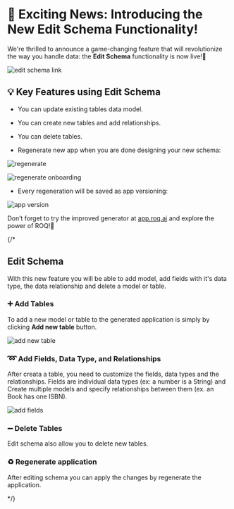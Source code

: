 # 📢 Exciting News: Introducing the New **Edit Schema** Functionality!

We're thrilled to announce a game-changing feature that will revolutionize the way you handle data: the **Edit Schema** functionality is now live!🎉

![edit schema link](/edit-schema-link-2.png)

## 💡 Key Features using Edit Schema

- You can update existing tables data model.


- You can create new tables and add relationships.
- You can delete tables.

- Regenerate new app when you are done designing your new schema:

![regenerate](/edit-schema-regenerate.png)

![regenerate onboarding](/edit-shema-gen-new-version.png)

- Every regeneration will be saved as app versioning:

![app version](/edit-schema-version.png)

Don’t forget to try the improved generator at [app.roq.ai](https://app.roq.ai/) and explore the power of ROQ!🚀


{/*
## Edit Schema

With this new feature you will be able to add model, add fields with it's data type, the data relationship and delete a model or table.

### ➕ Add Tables

To add a new model or table to the generated application is simply by clicking **Add new table** button.

![add new table](/edit-schema-add-model.png)

### ➿ Add Fields, Data Type, and Relationships

After creata a table, you need to customize the fields, data types and the relationships. Fields are individual data types (ex: a number is a String) and Create multiple models and specify relationships between them (ex. an Book has one ISBN).

![add fields](/edit-schema-add-field.png)

### ➖ Delete Tables

Edit schema also allow you to delete new tables.

### ♻️ Regenerate application

After editing schema you can apply the changes by regenerate the application.

*/}